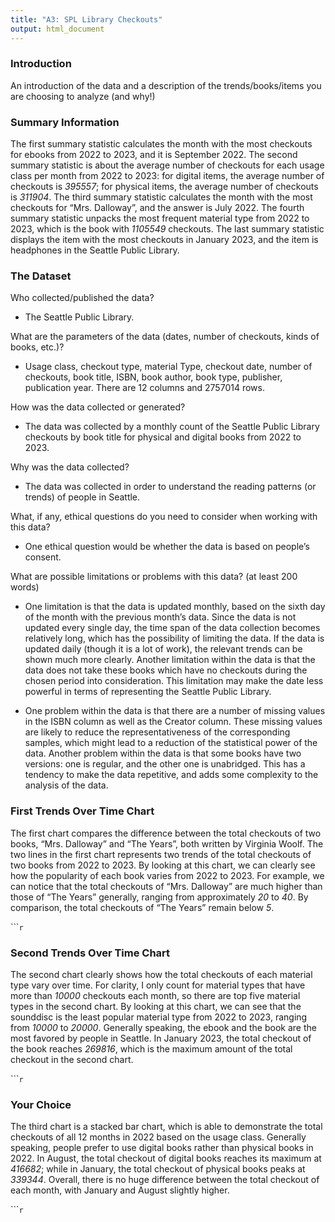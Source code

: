 ```yaml
---
title: "A3: SPL Library Checkouts"
output: html_document
---
```


### Introduction

An introduction of the data and a description of the trends/books/items you are choosing to analyze (and why!)

### Summary Information

The first summary statistic calculates the month with the most checkouts for ebooks from 2022 to 2023, and it is September 2022. The second summary statistic is about the average number of checkouts for each usage class per month from 2022 to 2023: for digital items, the average number of checkouts is *395557*; for physical items, the average number of checkouts is *311904*. The third summary statistic calculates the month with the most checkouts for “Mrs. Dalloway", and the answer is July 2022. The fourth summary statistic unpacks the most frequent material type from 2022 to 2023, which is the book with *1105549* checkouts. The last summary statistic displays the item with the most checkouts in January 2023, and the item is headphones in the Seattle Public Library.

### The Dataset

Who collected/published the data?

* The Seattle Public Library.

What are the parameters of the data (dates, number of checkouts, kinds of books, etc.)?

* Usage class, checkout type, material Type, checkout date, number of checkouts, book title,
ISBN, book author, book type, publisher, publication year.
There are 12 columns and 2757014 rows.
  
How was the data collected or generated?

* The data was collected by a monthly count of the Seattle Public Library checkouts by book title for physical and digital books from 2022 to 2023.

Why was the data collected?

* The data was collected in order to understand the reading patterns (or trends) of people in Seattle.

What, if any, ethical questions do you need to consider when working with this data? 

* One ethical question would be whether the data is based on people's consent.

What are possible limitations or problems with this data?   (at least 200 words)

* One limitation is that the data is updated monthly, based on the sixth day of the month   with the previous month's data. Since the data is not updated every single day, the time     span of the data collection becomes relatively long, which has the possibility of limiting   the data. If the data is updated daily (though it is a lot of work), the relevant trends     can be shown much more clearly. Another limitation within the data is that the data does not take these books which have no checkouts during the chosen period into consideration. This limitation may make the date less powerful in terms of representing the Seattle Public Library.   

* One problem within the data is that there are a number of missing values in the ISBN column as well as the Creator column. These missing values are likely to reduce the representativeness of the corresponding samples, which might lead to a reduction of the statistical power of the data. Another problem within the data is that some books have two versions: one is regular, and the other one is unabridged. This has a tendency to make the data repetitive, and adds some complexity to the analysis of the data.  

### First Trends Over Time Chart

The first chart compares the difference between the total checkouts of two books, "Mrs. Dalloway" and "The Years", both written by Virginia Woolf. The two lines in the first chart represents two trends of the total checkouts of two books from 2022 to 2023. By looking at this chart, we can clearly see how the popularity of each book varies from 2022 to 2023. For example, we can notice that the total checkouts of "Mrs. Dalloway" are much higher than those of "The Years" generally, ranging from approximately *20* to *40*. By comparison, the total checkouts of "The Years" remain below *5*. 

``````r
```

### Second Trends Over Time Chart

The second chart clearly shows how the total checkouts of each material type vary over time. For clarity, I only count for material types that have more than *10000* checkouts each month, so there are top five material types in the second chart. By looking at this chart, we can see that the sounddisc is the least popular material type from 2022 to 2023, ranging from *10000* to *20000*. Generally speaking, the ebook and the book are the most favored by people in Seattle. In January 2023, the total checkout of the book reaches *269816*, which is the maximum amount of the total checkout in the second chart. 

``````r
```

### Your Choice

The third chart is a stacked bar chart, which is able to demonstrate the total checkouts of all 12 months in 2022 based on the usage class. Generally speaking, people prefer to use digital books rather than physical books in 2022. In August, the total checkout of digital books reaches its maximum at *416682*; while in January, the total checkout of physical books peaks at *339344*. Overall, there is no huge difference between the total checkout of each month, with January and August slightly higher. 

``````r
```


